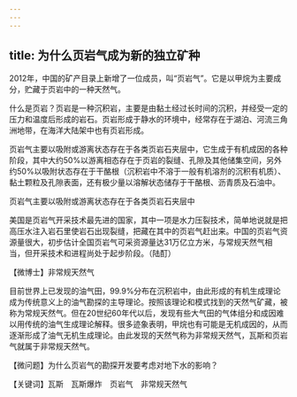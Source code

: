 ```yaml
---
---
---
```

title: 为什么页岩气成为新的独立矿种
---




2012年，中国的矿产目录上新增了一位成员，叫“页岩气”。它是以甲烷为主要成分，贮藏于页岩中的一种天然气。

什么是页岩？页岩是一种沉积岩，主要是由黏土经过长时间的沉积，并经受一定的压力和温度后形成的岩石。页岩形成于静水的环境中，经常存在于湖泊、河流三角洲地带，在海洋大陆架中也有页岩形成。

页岩气主要以吸附或游离状态存在于各类页岩石夹层中，它生成于有机成因的各种阶段，其中大约50%以游离相态存在于页岩的裂缝、孔隙及其他储集空间，另外约50%以吸附状态存在于干酪根（沉积岩中不溶于一般有机溶剂的沉积有机质）、黏土颗粒及孔隙表面，还有极少量以溶解状态储存于干酪根、沥青质及石油中。

页岩气主要以吸附或游离状态存在于各类页岩石夹层中



美国是页岩气开采技术最先进的国家，其中一项是水力压裂技术，简单地说就是把高压水注入岩石里使岩石出现裂缝，把藏在其中的页岩气赶出来。中国的页岩气资源量很大，初步估计全国页岩气可采资源量达31万亿立方米，与常规天然气相当，但开采技术和进程尚处于起步阶段。（陆酊）





【微博士】非常规天然气

目前世界上已发现的油气田，99.9%分布在沉积岩中，由此形成的有机生成理论成为传统意义上的油气勘探的主导理论。按照该理论和模式找到的天然气矿藏，被称为常规天然气。但在20世纪60年代以后，发现有些大气田的气体组分和成因难以用传统的油气生成理论解释。很多迹象表明，甲烷也有可能是无机成因的，从而逐渐形成了油气无机生成理论。由此发现的天然气称为非常规天然气，瓦斯和页岩气就属于非常规天然气。

【微问题】为什么页岩气的勘探开发要考虑对地下水的影响？

【关键词】瓦斯　瓦斯爆炸　页岩气　非常规天然气